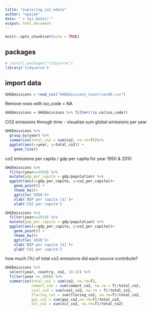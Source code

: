 ---
title: "exploring_co2_edata"
author: "npajek"
date: "`r Sys.Date()`"
output: html_document
---

```{r setup, include=FALSE}
knitr::opts_chunk$set(echo = TRUE)
```

## packages

```{r}
# install.packages("tidyverse")
library('tidyverse')
```

## import data

```{r}
GHGEmissions = read_csv("GHGEmissions_CountriesOK.csv")
```
Remove rows with iso_code = NA
```{r}
GHGEmissions = GHGEmissions %>% filter(!is.na(iso_code))
```

CO2 emissions through time - visualize sum global emissions per year
```{r}
GHGEmissions %>%
  group_by(year) %>%
  summarise(total_co2 = sum(co2, na.rm=T))%>%
  ggplot(aes(x=year, y=total_co2)) +
    geom_line()
```
co2 emissions per capita / gdp per capita for year 1950 & 2010
```{r}
GHGEmissions %>%
  filter(year==1950) %>%
  mutate(gdp_per_capita = gdp/population) %>%
  ggplot(aes(x=gdp_per_capita, y=co2_per_capita))+
    geom_point() +
    theme_bw()+
    ggtitle('1950')+
    xlab('BDP per capita [$]')+
    ylab('CO2 per capita')
```
```{r}
GHGEmissions %>%
  filter(year==2010) %>%
  mutate(gdp_per_capita = gdp/population) %>%
  ggplot(aes(x=gdp_per_capita, y=co2_per_capita))+
    geom_point() +
    theme_bw()+
    ggtitle('2010')+
    xlab('BDP per capita [$]')+
    ylab('CO2 per capita')
```
how much (%) of total co2 emissions did each source contribute?
```{r}
GHGEmissions %>%
  select(year, country, co2, 18:22) %>%
  filter(year >= 2000) %>%
  summarise(total_co2 = sum(co2, na.rm=T),
            cement_co2 = sum(cement_co2, na.rm = T)/total_co2,
            coal_co2 = sum(coal_co2, na.rm = T)/total_co2,
            flaring_co2 = sum(flaring_co2, na.rm=T)/total_co2,
            gas_co2 = sum(gas_co2,na.rm=T)/total_co2,
            oil_co2 = sum(oil_co2, na.rm=T)/total_co2)
```

